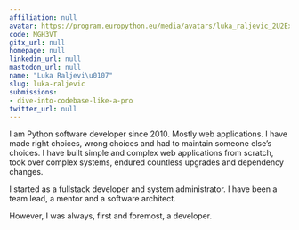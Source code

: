 ```yaml
---
affiliation: null
avatar: https://program.europython.eu/media/avatars/luka_raljevic_2U2Ex9q.jpg
code: MGH3VT
gitx_url: null
homepage: null
linkedin_url: null
mastodon_url: null
name: "Luka Raljevi\u0107"
slug: luka-raljevic
submissions:
- dive-into-codebase-like-a-pro
twitter_url: null
---
```


I am Python software developer since 2010. Mostly web applications. 
I have made right choices, wrong choices and had to maintain someone else’s choices. I have built simple and complex web applications from scratch, took over complex systems, endured countless upgrades and dependency changes. 

I started as a fullstack developer and system administrator. 
I have been a team lead, a mentor and a software architect. 

However, I was always, first and foremost, a developer.